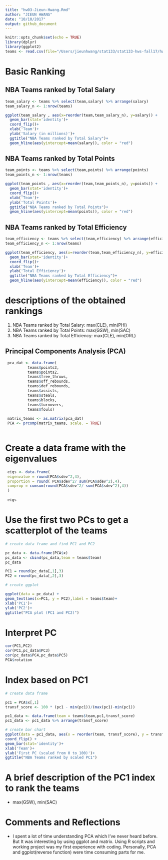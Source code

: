 ```yaml
---
title: "hw03-Jieun-Hwang.Rmd"
author: "JIEUN HWANG"
date: "10/10/2017"
output: github_document
---
```


```r
knitr::opts_chunk$set(echo = TRUE)
library(dplyr)
library(ggplot2)
teams <- read.csv(file="/Users/jieunhwang/stat133/stat133-hws-fall17/hw03/data/nba2017-teams.csv")
```


# Basic Ranking 

## NBA Teams ranked by Total Salary
```r
team_salary <- teams %>% select(team,salary) %>% arrange(salary)
team_salary_n <- 1:nrow(teams)

ggplot(team_salary , aes(x=reorder(team,team_salary_n), y=salary)) +
  geom_bar(stat='identity')+
  coord_flip()+
  xlab('Team')+
  ylab('Salary (in millions)')+
  ggtitle("NBA Teams ranked by Total Salary")+
  geom_hline(aes(yintercept=mean(salary)), color = "red")
```

## NBA Teams ranked by Total Points 
```r
team_points <- teams %>% select(team,points) %>% arrange(points)
team_points_n <- 1:nrow(teams)

ggplot(team_points , aes(x=reorder(team,team_points_n), y=points)) +
  geom_bar(stat='identity')+
  coord_flip()+
  xlab('Team')+
  ylab('Total Points')+
  ggtitle("NBA Teams ranked by Total Points")+
  geom_hline(aes(yintercept=mean(points)), color = "red")
```

## NBA Teams ranked by Total Efficiency  
```r
team_efficiency <- teams %>% select(team,efficiency) %>% arrange(efficiency)
team_efficiency_n <- 1:nrow(teams)

ggplot(team_efficiency, aes(x=reorder(team,team_efficiency_n), y=efficiency)) +
  geom_bar(stat='identity')+
  coord_flip()+
  xlab('Team')+
  ylab('Total Efficiency')+
  ggtitle("NBA Teams ranked by Total Efficiency")+
  geom_hline(aes(yintercept=mean(efficiency)), color = "red")
```  

# descriptions of the obtained rankings 

1. NBA Teams ranked by Total Salary: max(CLE), min(PHI)
2. NBA Teams ranked by Total Points: max(GSW), min(SAC)
3. NBA Teams ranked by Total Efficiency: max(CLE), min(ORL)



## Principal Components Analysis (PCA)
```r
 pca_dat <- data.frame(
          teams$points3,
          teams$points2,
          teams$free_throws,
          teams$off_rebounds,
          teams$def_rebounds,
          teams$assists,
          teams$steals,
          teams$blocks,
          teams$turnovers,
          teams$fouls)
  
 matrix_teams <- as.matrix(pca_dat)
 PCA <- prcomp(matrix_teams, scale. = TRUE)
 
```
 
# Create a data frame with the eigenvalues

```r
 eigs <- data.frame(
 eigenvalue = round(PCA$sdev^2,4),
 proportion = round( PCA$sdev^2/ sum(PCA$sdev^2),4),
 cumprop = cumsum(round(PCA$sdev^2/ sum(PCA$sdev^2),4))
 )
 
 eigs
```
 
 
 
# Use the first two PCs to get a scatterplot of the teams

```r
# create data frame and find PC1 and PC2

pc_data <- data.frame(PCA$x)
pc_data <- cbind(pc_data,team = teams$team)
pc_data

PC1 = round(pc_data[,1],3)
PC2 = round(pc_data[,2],3)
```

```r
# create ggplot

ggplot(data = pc_data) + 
geom_text(aes(x=PC1, y = PC2),label = teams$team)+
xlab('PC1')+
ylab('PC2')+
ggtitle("PCA plot (PC1 and PC2)")

```


# Interpret PC

```r
cor(PC1,PC2)
cor(PC1,pc_data$PC3)
cor(pc_data$PC4,pc_data$PC5)
PCA$rotation

```

# Index based on PC1

```r
# create data frame 

pc1 = PCA$x[,1]
transf_score <- 100 * (pc1 - min(pc1))/(max(pc1)-min(pc1))

pc1_data <- data.frame(team = teams$team,pc1,transf_score)
pc1_data <- pc1_data %>% arrange(transf_score)
```

```r
# create bar chart
ggplot(data = pc1_data, aes(x = reorder(team, transf_score), y = transf_score)) +
coord_flip() +
geom_bar(stat='identity')+
xlab('Team')+
ylab('First PC (scaled from 0 to 100)')+
ggtitle("NBA Teams ranked by scaled PC1")
```
  
# A brief description of the PC1 index to rank the teams

* max(GSW), min(SAC)

# Comments and Reflections
* I spent a lot of time understanding PCA which I've never heard before. But It was interesting by using ggplot and   matrix. Using R scripts and working project was my first experience with coding. Personally, PCA and               ggplot(reverse function) were time consuming parts for me. 
 